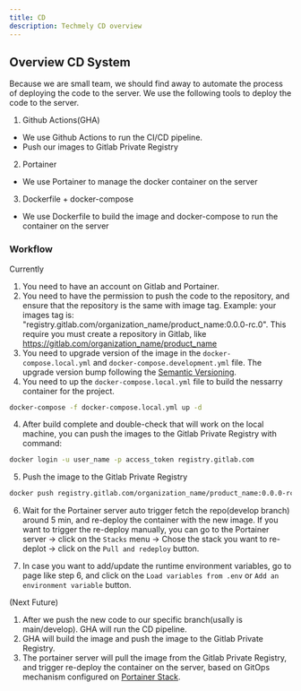 ---
title: CD
description: Techmely CD overview
---

## Overview CD System

Because we are small team, we should find away to automate the process of deploying the code to the server. 
We use the following tools to deploy the code to the server.

1. Github Actions(GHA)
  - We use Github Actions to run the CI/CD pipeline.
  - Push our images to Gitlab Private Registry
2. Portainer
  - We use Portainer to manage the docker container on the server
3. Dockerfile + docker-compose
  - We use Dockerfile to build the image and docker-compose to run the container on the server

### Workflow


Currently
1. You need to have an account on Gitlab and Portainer.
2. You need to have the permission to push the code to the repository, and ensure that the repository is the same with image tag.
    Example: your images tag is: "registry.gitlab.com/organization_name/product_name:0.0.0-rc.0". This require you must create a repository in Gitlab, like https://gitlab.com/organization_name/product_name
3. You need to upgrade version of the image in the `docker-compose.local.yml` and `docker-compose.development.yml` file. The upgrade version bump following the [Semantic Versioning](https://semver.org/).    
3. You need to up the `docker-compose.local.yml` file to build the nessarry container for the project.

```bash
docker-compose -f docker-compose.local.yml up -d

```

4. After build complete and double-check that will work on the local machine, you can push the images to the Gitlab Private Registry with command:

```bash
docker login -u user_name -p access_token registry.gitlab.com
```
5. Push the image to the Gitlab Private Registry


```bash
docker push registry.gitlab.com/organization_name/product_name:0.0.0-rc.0
```

6. Wait for the Portainer server auto trigger fetch the repo(develop branch) around 5 min, and re-deploy the container with the new image.
If you want to trigger the re-deploy manually, you can go to the Portainer server -> click on the `Stacks` menu -> Chose the stack you want to re-deplot -> click on the `Pull and redeploy` button.

7. In case you want to add/update the runtime environment variables, go to page like step 6, and click on the `Load variables from .env` or `Add an environment variable` button. 


(Next Future)
1. After we push the new code to our specific branch(usally is main/develop). GHA will run the CD pipeline.
2. GHA will build the image and push the image to the Gitlab Private Registry.
3. The portainer server will pull the image from the Gitlab Private Registry,
 and trigger re-deploy the container on the server, based on GitOps mechanism configured on [Portainer Stack](https://docs.portainer.io/v/2.20).
